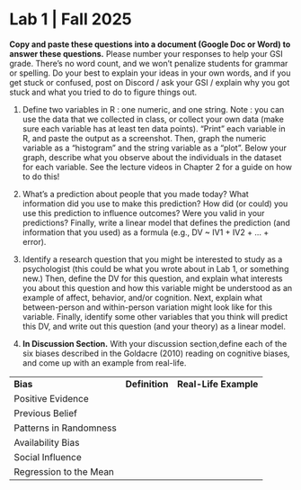 # Lab 1 | Fall 2025

**Copy and paste these questions into a document (Google Doc or Word) to answer these questions.** Please number your responses to help your GSI grade. There’s no word count, and we won’t penalize students for grammar or spelling. Do your best to explain your ideas in your own words, and if you get stuck or confused, post on Discord / ask your GSI / explain why you got stuck and what you tried to do to figure things out.

1.  Define two variables in R : one numeric, and one string. Note :  you can use the data that we collected in class, or collect your own data (make sure each variable has at least ten data points). “Print” each variable in R, and paste the output as a screenshot. Then, graph the numeric variable as a “histogram” and the string variable as a “plot”. Below your graph, describe what you observe about the individuals in the dataset for each variable. See the lecture videos in Chapter 2 for a guide on how to do this!

2.  What’s a prediction about people that you made today? What information did you use to make this prediction? How did (or could) you use this prediction to influence outcomes? Were you valid in your predictions? Finally, write a linear model that defines the prediction (and information that you used) as a formula (e.g., DV ~ IV1 + IV2 + … + error).

3.  Identify a research question that you might be interested to study as a psychologist (this could be what you wrote about in Lab 1, or something new.) Then, define the DV for this question, and explain what interests you about this question and how this variable might be understood as an example of affect, behavior, and/or cognition. Next, explain what between-person and within-person variation might look like for this variable. Finally, identify some other variables that you think will predict this DV, and write out this question (and your theory) as a linear model.

4.  **In Discussion Section.** With your discussion section,define each of the six biases described in the Goldacre (2010) reading on cognitive biases, and come up with an example from real-life.

|                        |                |                       |
|------------------------|----------------|-----------------------|
| **Bias**               | **Definition** | **Real-Life Example** |
| Positive Evidence      |                |                       |
| Previous Belief        |                |                       |
| Patterns in Randomness |                |                       |
| Availability Bias      |                |                       |
| Social Influence       |                |                       |
| Regression to the Mean |                |                       |
